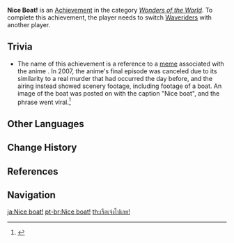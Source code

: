 {{Achievement Infobox
|title        = 
|id           = 81076
|order id     = 1077
|category     = Wonders of the World
|description  = Switch [[Waverider]]s with another player.
|requirements = 
|primogems    = 5
|tracking     = 
|hidden       = 1
|topic        = Waverider
|type         = Exploration
}}
'''Nice Boat!''' is an [[Achievement]] in the category ''[[Wonders of the World]]''. To complete this achievement, the player needs to switch [[Waverider]]s with another player.

==Trivia==
*The name of this achievement is a reference to a [https://knowyourmeme.com/memes/nice-boat meme] associated with the anime ''{{w|School Days (video game)#Anime|School Days}}''. In 2007, the anime's final episode was canceled due to its similarity to a real murder that had occurred the day before, and the airing instead showed scenery footage, including footage of a boat. An image of the boat was posted on {{w|4chan}} with the caption "Nice boat", and the phrase went viral.<ref>{{w|School Days (video game)#Delay of finale|School Days (video game) &mdash; Wikipedia}}</ref>
<!--
==Video Guides==
{{EVT
|video1   = 
|caption1 = 
}}
-->
==Other Languages==
{{Other Languages
|en      = Nice Boat!
|zhs     = Nice boat!
|zht     = Nice boat!
|ja      = Nice boat!
|ko      = Nice boat!
|es      = ¡Bonito barco!
|es_tl   = Nice Boat!
|fr      = Oh ! Mon bateau.
|fr_tl   = Oh! My Boat.
|ru      = Славная лодка!
|ru_tl   = Nice Boat!
|th      = เรือเจ๋งไปเลย!
|th_rm   = 
|th_tl   = 
|vi      = Nice boat!
|de      = Tolles Boot!
|de_tl   = Neat Boat!
|id      = Nice boat!
|pt      = Nice boat!
|tr      = Bu Tekne Bir Harika!
|tr_tl   = 
|it      = Bella barca!
|it_tl   = 
}}

==Change History==
{{Change History|1.6}}

==References==
{{Reflist}}

==Navigation==
{{Achievement Navbox|Wonders of the World|Exploration}}

[[ja:Nice boat!]]
[[pt-br:Nice boat!]]
[[th:เรือเจ๋งไปเลย!]]